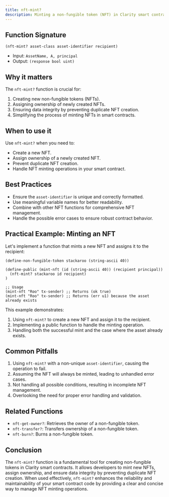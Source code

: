 ```yaml
---
title: nft-mint?
description: Minting a non-fungible token (NFT) in Clarity smart contracts.
---
```


## Function Signature

```clarity
(nft-mint? asset-class asset-identifier recipient)
```

- Input: `AssetName, A, principal`
- Output: `(response bool uint)`

## Why it matters

The `nft-mint?` function is crucial for:

1. Creating new non-fungible tokens (NFTs).
2. Assigning ownership of newly created NFTs.
3. Ensuring data integrity by preventing duplicate NFT creation.
4. Simplifying the process of minting NFTs in smart contracts.

## When to use it

Use `nft-mint?` when you need to:

- Create a new NFT.
- Assign ownership of a newly created NFT.
- Prevent duplicate NFT creation.
- Handle NFT minting operations in your smart contract.

## Best Practices

- Ensure the `asset-identifier` is unique and correctly formatted.
- Use meaningful variable names for better readability.
- Combine with other NFT functions for comprehensive NFT management.
- Handle the possible error cases to ensure robust contract behavior.

## Practical Example: Minting an NFT

Let's implement a function that mints a new NFT and assigns it to the recipient:

```clarity
(define-non-fungible-token stackaroo (string-ascii 40))

(define-public (mint-nft (id (string-ascii 40)) (recipient principal))
  (nft-mint? stackaroo id recipient)
)

;; Usage
(mint-nft "Roo" tx-sender) ;; Returns (ok true)
(mint-nft "Roo" tx-sender) ;; Returns (err u1) because the asset already exists
```

This example demonstrates:
1. Using `nft-mint?` to create a new NFT and assign it to the recipient.
2. Implementing a public function to handle the minting operation.
3. Handling both the successful mint and the case where the asset already exists.

## Common Pitfalls

1. Using `nft-mint?` with a non-unique `asset-identifier`, causing the operation to fail.
2. Assuming the NFT will always be minted, leading to unhandled error cases.
3. Not handling all possible conditions, resulting in incomplete NFT management.
4. Overlooking the need for proper error handling and validation.

## Related Functions

- `nft-get-owner?`: Retrieves the owner of a non-fungible token.
- `nft-transfer?`: Transfers ownership of a non-fungible token.
- `nft-burn?`: Burns a non-fungible token.

## Conclusion

The `nft-mint?` function is a fundamental tool for creating non-fungible tokens in Clarity smart contracts. It allows developers to mint new NFTs, assign ownership, and ensure data integrity by preventing duplicate NFT creation. When used effectively, `nft-mint?` enhances the reliability and maintainability of your smart contract code by providing a clear and concise way to manage NFT minting operations.
